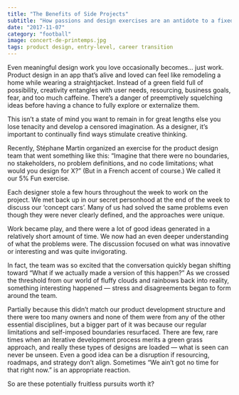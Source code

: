 ```yaml
---
title: "The Benefits of Side Projects"
subtitle: "How passions and design exercises are an antidote to a fixed mentality."
date: "2017-11-07"
category: "football"
image: concert-de-printemps.jpg
tags: product design, entry-level, career transition
---
```


Even meaningful design work you love occasionally becomes… just work. Product design in an app that’s alive and loved can feel like remodeling a home while wearing a straightjacket. Instead of a green field full of possibility, creativity entangles with user needs, resourcing, business goals, fear, and too much caffeine. There’s a danger of preemptively squelching ideas before having a chance to fully explore or externalize them.

This isn’t a state of mind you want to remain in for great lengths else you lose tenacity and develop a censored imagination. As a designer, it’s important to continually find ways stimulate creative thinking.

Recently, Stéphane Martin organized an exercise for the product design team that went something like this: “Imagine that there were no boundaries, no stakeholders, no problem definitions, and no code limitations; what would you design for X?” (But in a French accent of course.) We called it our 5% Fun exercise.

Each designer stole a few hours throughout the week to work on the project. We met back up in our secret personhood at the end of the week to discuss our ‘concept cars’. Many of us had solved the same problems even though they were never clearly defined, and the approaches were unique.

Work became play, and there were a lot of good ideas generated in a relatively short amount of time. We now had an even deeper understanding of what the problems were. The discussion focused on what was innovative or interesting and was quite invigorating.

In fact, the team was so excited that the conversation quickly began shifting toward “What if we actually made a version of this happen?” As we crossed the threshold from our world of fluffy clouds and rainbows back into reality, something interesting happened — stress and disagreements began to form around the team.

Partially because this didn’t match our product development structure and there were too many owners and none of them were from any of the other essential disciplines, but a bigger part of it was because our regular limitations and self-imposed boundaries resurfaced. There are few, rare times when an iterative development process merits a green grass approach, and really these types of designs are loaded — what is seen can never be unseen. Even a good idea can be a disruption if resourcing, roadmaps, and strategy don’t align. Sometimes “We ain’t got no time for that right now.” is an appropriate reaction.

So are these potentially fruitless pursuits worth it?
